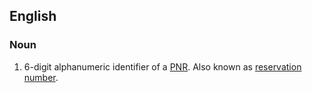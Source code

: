 ==English==

===Noun===
{{en-noun|head=[[record]] [[locator]]}}
# {{context|aviation/travel|lang=en}} 6-digit alphanumeric identifier of a [[PNR]]. Also known as [[reservation number]].